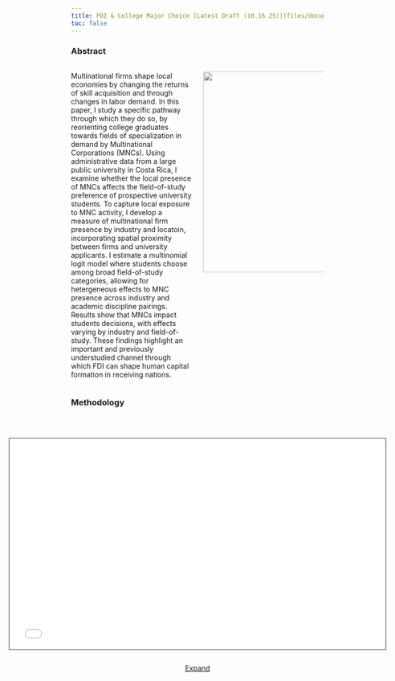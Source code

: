 ```yaml
---
title: FDI & College Major Choice [Latest Draft (10.16.25)](files/documents/Manuscript.pdf){target=_blank .btn .btn-primary .btn-lg .cv-download} [Presentation](files/documents/micro-0530.pdf){target=_blank .btn .btn-primary .btn-lg .cv-download}
toc: false
---
```


### Abstract

:::: {.columns}

::: {.column width="50%"}
Multinational firms shape local economies by changing the returns of skill acquisition and through changes in labor demand.
In this paper, I study a specific pathway through which they do so, by reorienting college graduates towards fields of specialization in demand by Multinational Corporations (MNCs).
Using administrative data from a large public university in Costa Rica, I examine whether the local presence of MNCs affects the field-of-study preference of prospective university students. 
To capture local exposure to MNC activity, I develop a measure of multinational firm presence by industry and locatoin, incorporating spatial proximity between firms and university applicants. 
I estimate a multinomial logit model where students choose among broad field-of-study categories, allowing for hetergeneous effects to MNC presence across industry and academic discipline pairings. 
Results show that MNCs impact students decisions, with effects varying by industry and field-of-study. 
These findings highlight an important and previously understudied channel through which FDI can shape human capital formation in receiving nations. 
:::

::: {.column width="50%"}

![](files/images/district-std-err-ames-nowholesale.jpeg){fig-align="right" width=500px height=400px}

:::

::::

### Methodology

<br>

<div style="display: flex; flex-direction: column; align-items: center; justify-content: center;">
  <iframe class="slide-deck" src="files/jmp-methods/methods.html" height="420" width="750" style="border: 1px solid #2e3846;"></iframe>

  <a class="btn btn-primary btn-lg cv-download" href="files/jmp-methods/methods.qmd" target="_blank" style="margin-top: 10px;">
    <i class="fa-solid fa-file-arrow-down"></i> Expand
  </a>
</div>
